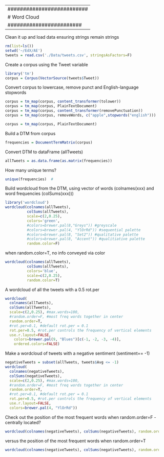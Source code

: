 -----------
##########################
# Word Cloud
########################
-----------
Clean it up and load data ensuring strings remain strings
```r
rm(list=ls())
setwd('~/EdX/AE')
tweets = read.csv('./Data/tweets.csv', stringsAsFactors=F)
```
Create a corpus using the Tweet variable
```r
library('tm')
corpus = Corpus(VectorSource(tweets$Tweet))
```
Convert corpus to lowercase, remove punct and English-language stopwords
```r
corpus = tm_map(corpus, content_transformer(tolower))
corpus = tm_map(corpus, PlainTextDocument)
corpus = tm_map(corpus, content_transformer(removePunctuation))
corpus = tm_map(corpus, removeWords, c("apple",stopwords("english")))

corpus = tm_map(corpus, PlainTextDocument)
```
Build a DTM from corpus
```r
frequencies = DocumentTermMatrix(corpus)
```
Convert DTM to dataFrame (allTweets)
```r
allTweets = as.data.frame(as.matrix(frequencies))
```
How many unique terms?
```r
unique(frequencies)  #
```
Build wordcloud from the DTM, using vector of words (colnames(xxx) and word frequencies (colSums(xxx)))
```r
library('wordcloud')
wordcloud(colnames(allTweets), 
          colSums(allTweets), 
          scale=c(2,0.25),
          colors='green', 
          #colors=brewer.pal(8,"Greys")) #greyscale
          #colors=brewer.pal(4, "YlOrRd")) #sequential palette
          #colors=brewer.pal(8, "Set2")) #qualitative palette
          #colors=brewer.pal(8, "Accent")) #qualitiative palette
          random.color=F)
```  
when random.color=T, no info conveyed via color
```r
wordcloud(colnames(allTweets), 
          colSums(allTweets), 
          colors='blue', 
          scale=c(2,0.25),
          random.color=T)
```
A wordcloud of all the tweets with a 0.5 rot.per
```r
wordcloud(
  colnames(allTweets),
  colSums(allTweets), 
  scale=c(2,0.25), #max.words=100, 
  #random.order=F, #most freq words together in center
  random.order=T, 
  #rot.per=0.1, #default rot.per = 0.1
  rot.per=0.5, #rot.per controls the frequency of vertical elements
  use.r.layout=FALSE, 
	colors=brewer.pal(9, "Blues")[c(-1, -2, -3, -4)],
	ordered.colors=FALSE)
```
Make a wordcloud of tweets with a negative sentiment (sentiment== -1)
```r
negativeTweets = subset(allTweets, tweets$Avg <= -1)
wordcloud(
  colnames(negativeTweets),
  colSums(negativeTweets), 
  scale=c(2,0.25), #max.words=100, 
  #random.order=F, #most freq words together in center
  random.order=T, 
  #rot.per=0.1, #default rot.per = 0.1
  rot.per=0.5, #rot.per controls the frequency of vertical elements
  use.r.layout=FALSE, 
  colors=brewer.pal(4, "YlOrRd"))
```
Check out the position of the most frequent words when random.order=F  - centrally located?
```r
wordcloud(colnames(negativeTweets), colSums(negativeTweets), random.order=F, colors = "purple", use.r.layout=FALSE, ordered.colors = T)
```
versus the position of the most frequent words when random.order=T
```r
wordcloud(colnames(negativeTweets), colSums(negativeTweets), random.order=T, colors = "purple", use.r.layout=FALSE, ordered.colors = T)

```

